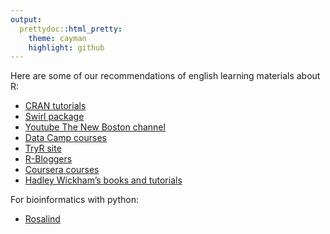 ```yaml
---
output:
  prettydoc::html_pretty:
    theme: cayman
    highlight: github
---
```


Here are some of our recommendations of english learning materials about R:

* [CRAN tutorials](https://cran.r-project.org/)
* [Swirl package](http://swirlstats.com/students.html)
* [Youtube The New Boston channel](https://www.youtube.com/playlist?list=PL6gx4Cwl9DGCzVMGCPi1kwvABu7eWv08P)
* [Data Camp courses](https://www.youtube.com/playlist?list=PL6gx4Cwl9DGCzVMGCPi1kwvABu7eWv08P)
* [TryR site](http://tryr.codeschool.com/)
* [R-Bloggers](https://www.r-bloggers.com/)
* [Coursera courses](https://www.coursera.org/)
* [Hadley Wickham's books and tutorials](http://hadley.nz/)


For bioinformatics with python:

* [Rosalind](http://rosalind.info/problems/locations/)
